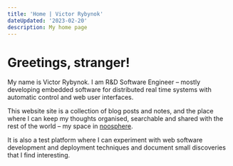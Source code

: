 ```yaml
---
title: 'Home | Victor Rybynok'
dateUpdated: '2023-02-20'
description: My home page
---
```


# Greetings, stranger!

My name is Victor Rybynok. I am R&D Software Engineer&nbsp;– mostly developing
embedded software for distributed real time systems with automatic control and
web user interfaces.

This website site is a collection of blog posts and notes, and the place where I
can keep my thoughts organised, searchable and shared with the rest of the
world&nbsp;– my space in [noosphere](https://en.wikipedia.org/wiki/Noosphere).

It is also a test platform where I can experiment with web software development
and deployment techniques and document small discoveries that I find
interesting.
